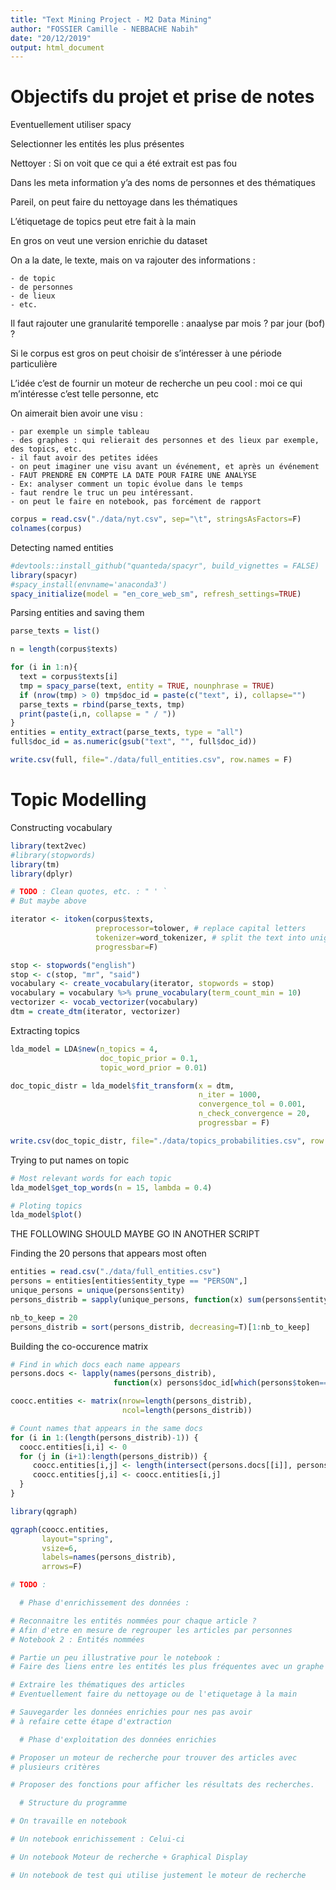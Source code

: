 ---
title: "Text Mining Project - M2 Data Mining"
author: "FOSSIER Camille - NEBBACHE Nabih"
date: "20/12/2019"
output: html_document
---

# Objectifs du projet et prise de notes

Eventuellement utiliser spacy

Selectionner les entités les plus présentes

Nettoyer : Si on voit que ce qui a été extrait est pas fou

Dans les meta information y'a des noms de personnes et des thématiques

Pareil, on peut faire du nettoyage dans les thématiques

L'étiquetage de topics peut etre fait à la main

En gros on veut une version enrichie du dataset

On a la date, le texte, mais on va rajouter des informations :

	- de topic
	- de personnes
	- de lieux
	- etc.

Il faut rajouter une granularité temporelle : anaalyse par mois ? par jour (bof) ?

Si le corpus est gros on peut choisir de s'intéresser à une période particulière

L'idée c'est de fournir un moteur de recherche un peu cool : moi ce qui m'intéresse c'est telle personne, etc

On aimerait bien avoir une visu :

	- par exemple un simple tableau
	- des graphes : qui relierait des personnes et des lieux par exemple, des topics, etc.
	- il faut avoir des petites idées
	- on peut imaginer une visu avant un événement, et après un événement
	- FAUT PRENDRE EN COMPTE LA DATE POUR FAIRE UNE ANALYSE
	- Ex: analyser comment un topic évolue dans le temps
	- faut rendre le truc un peu intéressant.
	- on peut le faire en notebook, pas forcément de rapport

```{r}
corpus = read.csv("./data/nyt.csv", sep="\t", stringsAsFactors=F)
colnames(corpus)
```

Detecting named entities

```{r, eval=FALSE}
#devtools::install_github("quanteda/spacyr", build_vignettes = FALSE)
library(spacyr)
#spacy_install(envname='anaconda3')
spacy_initialize(model = "en_core_web_sm", refresh_settings=TRUE)
```

Parsing entities and saving them

```{r, eval=FALSE}
parse_texts = list()

n = length(corpus$texts)

for (i in 1:n){
  text = corpus$texts[i]
  tmp = spacy_parse(text, entity = TRUE, nounphrase = TRUE)
  if (nrow(tmp) > 0) tmp$doc_id = paste(c("text", i), collapse="")
  parse_texts = rbind(parse_texts, tmp)
  print(paste(i,n, collapse = " / "))
}
entities = entity_extract(parse_texts, type = "all")
full$doc_id = as.numeric(gsub("text", "", full$doc_id))

write.csv(full, file="./data/full_entities.csv", row.names = F)
```

# Topic Modelling

Constructing vocabulary

```{r}
library(text2vec)
#library(stopwords)
library(tm)
library(dplyr)

# TODO : Clean quotes, etc. : " ' `
# But maybe above

iterator <- itoken(corpus$texts,
                   preprocessor=tolower, # replace capital letters
                   tokenizer=word_tokenizer, # split the text into unigrams
                   progressbar=F)

stop <- stopwords("english")
stop <- c(stop, "mr", "said")
vocabulary <- create_vocabulary(iterator, stopwords = stop)
vocabulary = vocabulary %>% prune_vocabulary(term_count_min = 10)
vectorizer <- vocab_vectorizer(vocabulary)
dtm = create_dtm(iterator, vectorizer)

```

Extracting topics

```{r}
lda_model = LDA$new(n_topics = 4,
                    doc_topic_prior = 0.1,
                    topic_word_prior = 0.01)

doc_topic_distr = lda_model$fit_transform(x = dtm,
                                          n_iter = 1000,
                                          convergence_tol = 0.001,
                                          n_check_convergence = 20,
                                          progressbar = F)

write.csv(doc_topic_distr, file="./data/topics_probabilities.csv", row.names = F)
```

Trying to put names on topic

```{r}
# Most relevant words for each topic
lda_model$get_top_words(n = 15, lambda = 0.4)

# Ploting topics
lda_model$plot()
```

THE FOLLOWING SHOULD MAYBE GO IN ANOTHER SCRIPT

Finding the 20 persons that appears most often

```{r, eval=FALSE}
entities = read.csv("./data/full_entities.csv")
persons = entities[entities$entity_type == "PERSON",]
unique_persons = unique(persons$entity)
persons_distrib = sapply(unique_persons, function(x) sum(persons$entity == x))

nb_to_keep = 20
persons_distrib = sort(persons_distrib, decreasing=T)[1:nb_to_keep]
```

Building the co-occurence matrix

```{r, eval=FALSE}
# Find in which docs each name appears
persons.docs <- lapply(names(persons_distrib),
                       function(x) persons$doc_id[which(persons$token==x)])

coocc.entities <- matrix(nrow=length(persons_distrib),
                         ncol=length(persons_distrib))

# Count names that appears in the same docs
for (i in 1:(length(persons_distrib)-1)) {
  coocc.entities[i,i] <- 0
  for (j in (i+1):length(persons_distrib)) {
     coocc.entities[i,j] <- length(intersect(persons.docs[[i]], persons.docs[[j]]))
     coocc.entities[j,i] <- coocc.entities[i,j]
  }
}

library(qgraph)

qgraph(coocc.entities,
       layout="spring",
       vsize=6,
       labels=names(persons_distrib),
       arrows=F)

```

```{r, eval=FALSE}
# TODO :

  # Phase d'enrichissement des données :

# Reconnaitre les entités nommées pour chaque article ?
# Afin d'etre en mesure de regrouper les articles par personnes
# Notebook 2 : Entités nommées

# Partie un peu illustrative pour le notebook :
# Faire des liens entre les entités les plus fréquentes avec un graphe (qgraph)

# Extraire les thématiques des articles
# Eventuellement faire du nettoyage ou de l'etiquetage à la main

# Sauvegarder les données enrichies pour nes pas avoir
# à refaire cette étape d'extraction

  # Phase d'exploitation des données enrichies

# Proposer un moteur de recherche pour trouver des articles avec
# plusieurs critères

# Proposer des fonctions pour afficher les résultats des recherches.

  # Structure du programme

# On travaille en notebook

# Un notebook enrichissement : Celui-ci

# Un notebook Moteur de recherche + Graphical Display

# Un notebook de test qui utilise justement le moteur de recherche

```

